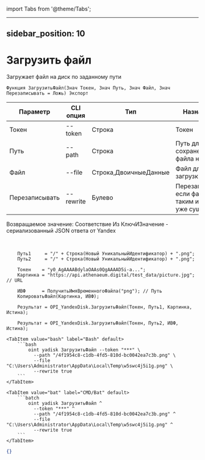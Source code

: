 ﻿import Tabs from '@theme/Tabs';

---
sidebar_position: 10
---

# Загрузить файл
 Загружает файл на диск по заданному пути



`Функция ЗагрузитьФайл(Знач Токен, Знач Путь, Знач Файл, Знач Перезаписывать = Ложь) Экспорт`

  | Параметр | CLI опция | Тип | Назначение |
  |-|-|-|-|
  | Токен | --token | Строка | Токен |
  | Путь | --path | Строка | Путь для сохранение файла на Диске |
  | Файл | --file | Строка,ДвоичныеДанные | Файл для загрузки |
  | Перезаписывать | --rewrite | Булево | Перезаписывать, если файл с таким именем уже существует |

  
  Возвращаемое значение:   Соответствие Из КлючИЗначение - сериализованный JSON ответа от Yandex

<br/>




```bsl title="Пример кода"
    Путь1     = "/" + Строка(Новый УникальныйИдентификатор) + ".png";
    Путь2     = "/" + Строка(Новый УникальныйИдентификатор) + ".png";

    Токен    = "y0_AgAAAABdylaOAAs0QgAAAAD5i-a...";
    Картинка = "https://api.athenaeum.digital/test_data/picture.jpg"; // URL

    ИВФ      = ПолучитьИмяВременногоФайла("png"); // Путь
    КопироватьФайл(Картинка, ИВФ);

    Результат = OPI_YandexDisk.ЗагрузитьФайл(Токен, Путь1, Картинка, Истина);

    Результат = OPI_YandexDisk.ЗагрузитьФайл(Токен, Путь2, ИВФ, Истина);
```
    

 <Tabs>
  
    <TabItem value="bash" label="Bash" default>
        ```bash
            oint yadisk ЗагрузитьФайл --token "***" \
              --path "/4f1954c8-c1db-4fd5-810d-bc0042ea7c3b.png" \
              --file "C:\Users\Administrator\AppData\Local\Temp\w5swc4j5i1g.png" \
              --rewrite true
        ```
    </TabItem>
  
    <TabItem value="bat" label="CMD/Bat" default>
        ```batch
            oint yadisk ЗагрузитьФайл ^
              --token "***" ^
              --path "/4f1954c8-c1db-4fd5-810d-bc0042ea7c3b.png" ^
              --file "C:\Users\Administrator\AppData\Local\Temp\w5swc4j5i1g.png" ^
              --rewrite true
        ```
    </TabItem>
</Tabs>


```json title="Результат"
{}
```
